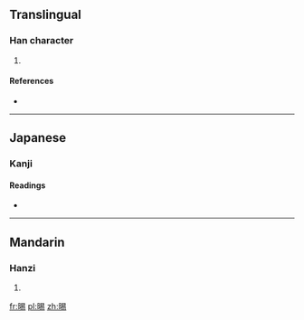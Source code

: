 ==Translingual==

===Han character===
{{Han char|rn=72|rad=日|as=08|sn=12|four=6602<sub>7</sub>|canj=日日心竹 (AAPH)}}

# {{defn|Han|sort=日08}}

====References====
* {{Han ref|kx=0497.140|dkj=14009|dj=0863.220|hdz=21518.110|uh=6679|ud=26233|bh=D9A6|bd=55718}}

----

==Japanese==

===Kanji===
{{ja-kanji|rs=日08|grade=9}}

====Readings====
* {{ja-readings|on=[[えき]] (eki), [[せく]] (seku), [[せき]] (seki), [[しゃく]] (shaku)
|kun=[[かげる]] (kageru)
}}

----

==Mandarin==

===Hanzi===
{{cmn-hanzi|pin=[[yì]] ([[yi4]]), [[zhī]] ([[zhi1]])|wg=i<sup>4</sup>, chih<sup>1</sup>}}

# {{defn|lang=cmn|sort=日08}}

[[fr:晹]]
[[pl:晹]]
[[zh:晹]]
